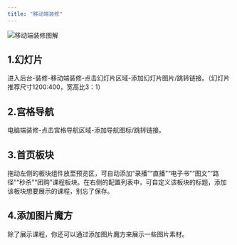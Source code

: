 ```yaml
---
title: "移动端装修"
---
```


![移动端装修图解](https://minio.meedu.vip/meedu-faq/images/b01a0e23da718a08989311b8b2dfb069/lCsUCg21LRKvMVJyYdWryhIodo0gtM7q.png)

## 1.幻灯片

进入后台-装修-移动端装修-点击幻灯片区域-添加幻灯片图片/跳转链接。（幻灯片推荐尺寸1200:400，宽高比3：1）


## 2.宫格导航
电脑端装修-点击宫格导航区域-添加导航图标/跳转链接。


## 3.首页板块
拖动左侧的板块组件放至预览区，可自动添加“录播”“直播”“电子书”“图文”“路径”“秒杀”“团购”课程板块。在右侧的配置列表中，可自定义该板块的标题，添加该板块想要展示的课程，别忘了保存。


## 4.添加图片魔方
除了展示课程，你还可以通过添加图片魔方来展示一些图片素材。
